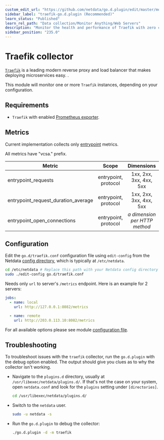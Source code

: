 ```yaml
---
custom_edit_url: "https://github.com/netdata/go.d.plugin/edit/master/modules/traefik/README.md"
sidebar_label: "traefik-go.d.plugin (Recommended)"
learn_status: "Published"
learn_rel_path: "Data collection/Monitor Anything/Web Servers"
description: "Monitor the health and performance of Traefik with zero configuration, per-second metric granularity, and interactive visualizations."
sidebar_position: "235.0"
---
```



# Traefik collector

[`Traefik`](https://traefik.io/traefik/) is a leading modern reverse proxy and load balancer that makes deploying
microservices easy. .

This module will monitor one or more `Traefik` instances, depending on your configuration.

## Requirements

- `Traefik` with enabled [Prometheus exporter](https://doc.traefik.io/traefik/observability/metrics/prometheus/).

## Metrics

Current implementation collects only [entrypoint](https://doc.traefik.io/traefik/routing/entrypoints/) metrics.

All metrics have "vcsa." prefix.

| Metric                              |        Scope         |             Dimensions             |    Units     |
|-------------------------------------|:--------------------:|:----------------------------------:|:------------:|
| entrypoint_requests                 | entrypoint, protocol |      1xx, 2xx, 3xx, 4xx, 5xx       |  requests/s  |
| entrypoint_request_duration_average | entrypoint, protocol |      1xx, 2xx, 3xx, 4xx, 5xx       | milliseconds |
| entrypoint_open_connections         | entrypoint, protocol | <i>a dimension per HTTP method</i> | connections  |

## Configuration

Edit the `go.d/traefik.conf` configuration file using `edit-config` from the
Netdata [config directory](/docs/getting-started/manage-and-configure/configuration), which is typically at `/etc/netdata`.

```bash
cd /etc/netdata # Replace this path with your Netdata config directory
sudo ./edit-config go.d/traefik.conf
```

Needs only `url` to server's `/metrics` endpoint. Here is an example for 2 servers:

```yaml
jobs:
  - name: local
    url: http://127.0.0.1:8082/metrics

  - name: remote
    url: http://203.0.113.10:8082/metrics
```

For all available options please see
module [configuration file](https://github.com/netdata/go.d.plugin/blob/master/config/go.d/traefik.conf).

## Troubleshooting

To troubleshoot issues with the `traefik` collector, run the `go.d.plugin` with the debug option enabled. The output
should give you clues as to why the collector isn't working.

- Navigate to the `plugins.d` directory, usually at `/usr/libexec/netdata/plugins.d/`. If that's not the case on
  your system, open `netdata.conf` and look for the `plugins` setting under `[directories]`.

  ```bash
  cd /usr/libexec/netdata/plugins.d/
  ```

- Switch to the `netdata` user.

  ```bash
  sudo -u netdata -s
  ```

- Run the `go.d.plugin` to debug the collector:

  ```bash
  ./go.d.plugin -d -m traefik
  ```
